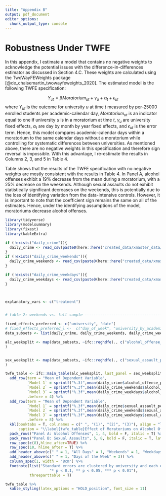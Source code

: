 ```yaml
---
title: "Appendix B"
output: pdf_document
editor_options: 
  chunk_output_type: console
---
```


# Robustness Under TWFE \label{section:twfe}

In this appendix, I estimate a model that contains no negative weights to acknowledge the potential issues with the difference-in-differences estimator as discussed in Section 4.C. These weights are calculated using the TwoWayFEWeights package [@de_chaisemartin_twowayfeweights_2020]. The estimated model is the following TWFE specification:

$$ 
Y_{ut} = \beta Moratorium_{ut} + \gamma_u + \alpha_t + \epsilon_{ut}
$$
where $Y_{ut}$ is the outcome for university $u$ at time $t$ measured by per-25000 enrolled students per academic-calendar day, $Moratorium_{ut}$ is an indicator equal to one if university $u$ is in a moratorium at time $t$, $\gamma_u$ are university fixed effects, $\alpha_t$ are day by month by year fixed effects, and $\epsilon_{ut}$ is the error term. Hence, this model compares academic-calendar days within a moratorium to the same calendar days without a moratorium while controlling for systematic differences between universities. As mentioned above, there are no negative weights in this specification and therefore sign reversal is impossible. With this advantage, I re-estimate the results in Columns 2, 3, and 5 in Table 4.

Table \ref{twfe_table} shows that the results of the TWFE specification with no negative weights are mostly consistent with the results in Table 4. In Panel A, alcohol offenses exhibit a 19% decrease from the mean during a moratorium, with a 25% decrease on the weekends. Although sexual assaults do not exhibit statistically significant decreases on the weekends, this is potentially due to the loss of identifying variation from the data-intensive controls. However, it is important to note that the coefficient sign remains the same on all of the estimates. Hence, under the identifying assumptions of the model, moratoriums decrease alcohol offenses.


```r
library(tidyverse)
library(modelsummary)
library(fixest)
library(kableExtra)

if (!exists("daily_crime")){
  daily_crime <- read_csv(paste0(here::here("created_data/xmaster_data/daily_panel.csv")))
}
if (!exists("daily_crime_weekends")){
  daily_crime_weekends <- read_csv(paste0(here::here("created_data/xmaster_data/daily_panel_weekends.csv")))
}

if (!exists("daily_crime_weekdays")){
  daily_crime_weekdays <- read_csv(paste0(here::here("created_data/xmaster_data/daily_panel_weekdays.csv")))
}



explanatory_vars <- c("treatment")


# table 2: weekends vs. full sample ---------------------------------------

fixed_effects_preferred <- c("university", "date")
# fixed_effects_preferred_l <-  c("day_of_week", "university_by_academic_year_by_semester", "holiday")
data_subsets <- list(daily_crime, daily_crime_weekends, daily_crime_weekdays)

alc_weeksplit <- map(data_subsets, ~ifc::reghdfe(., c("alcohol_offense_per25"),explanatory_vars, fixed_effects_preferred, "university")
)


sex_weeksplit <- map(data_subsets, ~ifc::reghdfe(., c("sexual_assault_per25"),explanatory_vars, fixed_effects_preferred, "university")
)

twfe_table <- ifc::main_table(alc_weeksplit, last_panel = sex_weeksplit) %>% 
  add_row(term = "Mean of Dependent Variable", 
          `Model 1` = sprintf("%.3f",mean(daily_crime$alcohol_offense_per25, na.rm = T)),
          `Model 2` = sprintf("%.3f",mean(daily_crime_weekends$alcohol_offense_per25, na.rm = T)),
          `Model 3` = sprintf("%.3f",mean(daily_crime_weekdays$alcohol_offense_per25, na.rm = T)),
          .before = 4) %>% 
  add_row(term = "Mean of Dependent Variable", 
          `Model 1` = sprintf("%.3f",mean(daily_crime$sexual_assault_per25, na.rm = T)),
          `Model 2` = sprintf("%.3f",mean(daily_crime_weekends$sexual_assault_per25, na.rm = T)),
          `Model 3` = sprintf("%.3f",mean(daily_crime_weekdays$sexual_assault_per25, na.rm = T)),
          .before = 8) %>% 
  kbl(booktabs = T, col.names = c(" ", "(1)", "(2)", "(3)"), align = "lccc",
      caption = "\\label{twfe_table}Effect of Moratoriums on Alcohol Offenses and Sexual Assault by Weekend/Weekdays  (No Negative Weights-OLS)") %>% 
  pack_rows("Panel A: Alcohol Offenses", 1, 4, bold = F, italic = T) %>% 
  pack_rows("Panel B: Sexual Assaults", 5, 8, bold = F, italic = T, latex_gap_space = "0.5cm") %>% 
  row_spec(c(8),hline_after=TRUE) %>% 
  row_spec(10, hline_after = T) %>% 
  add_header_above(c(" " = 1, "All Days" = 1, "Weekends" = 1, "Weekdays" = 1), line = F) %>% 
  add_header_above(c(" " = 1, "Days of the Week" = 3)) %>% 
  column_spec(1, width = "8cm") %>% 
  footnote(list("Standard errors are clustered by university and each offense is defined as per-25000 enrolled students. Column 1 represents the preferred specification from the main results table, Column 2. Weekends consist of Fridays, Saturdays, and Sundays. Weekdays consist of Monday through Thursday. The specification used in this table has no negative weights and thus, sign reversal is ruled out.",
                    "* p < 0.1, ** p < 0.05, *** p < 0.01"),
           threeparttable = T) 

```

```r
twfe_table %>% 
  kable_styling(latex_options = "HOLD_position", font_size = 11)
```

